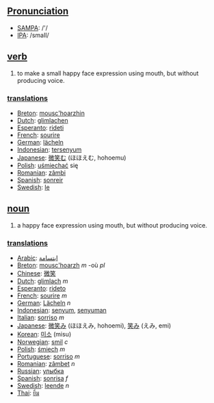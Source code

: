 ==[[Pronunciation]]==
*[[w:SAMPA|SAMPA]]: /'/
*[[w:IPA|IPA]]: /smaIl/

== [[verb]] ==
# to make a small happy face expression using mouth, but without producing voice.

=== [[translation]]s ===
*[[Breton]]: [[mousc'hoarzhin]]
*[[Dutch]]: [[glimlachen]]
*[[Esperanto]]: [[rideti]]
*[[French]]: [[sourire]]
*[[German]]: [[lächeln]]
*[[Indonesian]]: [[senyum|tersenyum]]
*[[Japanese]]: [[微笑む]] (ほほえむ, hohoemu)
*[[Polish]]: [[uśmiechać]] się
*[[Romanian]]: [[zâmbi]]
*[[Spanish]]: [[sonreir]]
*[[Swedish]]: [[le]]

== [[noun]] ==
# a happy face expression using mouth, but without producing voice.

=== [[translation]]s ===
*[[Arabic]]: [[ابتسامة]]
*[[Breton]]: [[mousc'hoarzh]] ''m'' -où ''pl''
*[[Chinese]]: [[微笑]]
*[[Dutch]]: [[glimlach]] ''m''
*[[Esperanto]]: [[rideto]]
*[[French]]: [[sourire]] ''m''
*[[German]]: [[Lächeln]] ''n''
*[[Indonesian]]: [[senyum]], [[senyum|senyuman]]
*[[Italian]]: [[sorriso]] ''m''
*[[Japanese]]: [[微笑み]] (ほほえみ, hohoemi), [[笑み]] (えみ, emi)
*[[Korean]]: [[미소]] (misu)
*[[Norwegian]]: [[smil]] ''c''
*[[Polish]]: [[śmiech]] ''m''
*[[Portuguese]]: [[sorriso]] ''m''
*[[Romanian]]: [[zâmbet]] ''n''
*[[Russian]]: [[улыбка]]
*[[Spanish]]: [[sonrisa]] ''f''
*[[Swedish]]: [[leende]] ''n''
*[[Thai]]: [[ยิ้ม]]
